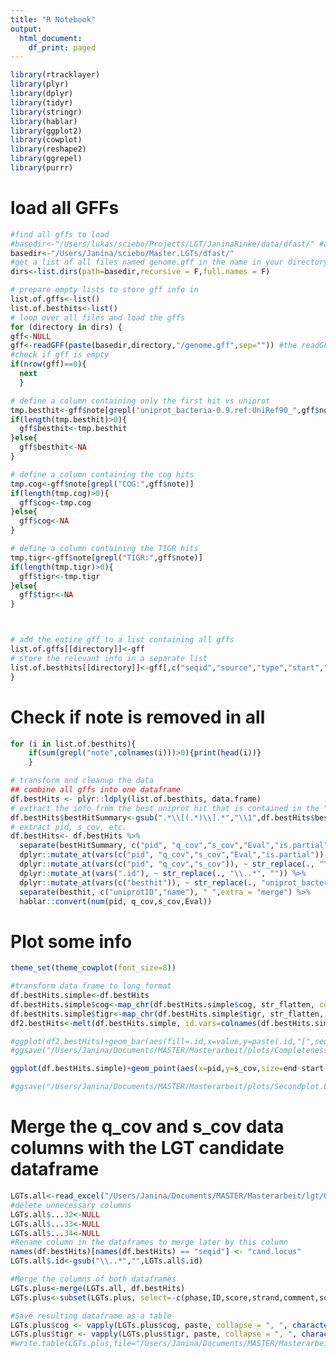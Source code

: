 ```yaml
---
title: "R Notebook"
output:
  html_document:
    df_print: paged
---
```


```r
library(rtracklayer)
library(plyr)
library(dplyr)
library(tidyr)
library(stringr)
library(hablar)
library(ggplot2)
library(cowplot)
library(reshape2)
library(ggrepel)
library(purrr)
```

# load all GFFs

```r
#find all gffs to load
#basedir<-"/Users/lukas/sciebo/Projects/LGT/JaninaRinke/data/dfast/" #adjust folder to your settings
basedir<-"/Users/Janina/sciebo/Master.LGTs/dfast/"
#get a list of all files named genome.gff in the name in your directory
dirs<-list.dirs(path=basedir,recursive = F,full.names = F)
```

```r
# prepare empty lists to store gff info in
list.of.gffs<-list()
list.of.besthits<-list()
# loop over all files and load the gffs
for (directory in dirs) {
gff<-NULL
gff<-readGFF(paste(basedir,directory,"/genome.gff",sep="")) #the readGFF function does a very good job loading the complex data!
#check if gff is empty
if(nrow(gff)==0){
  next
  }

# define a column containing only the first hit vs uniprot
tmp.besthit<-gff$note[grepl("uniprot_bacteria-0.9.ref:UniRef90_",gff$note)]
if(length(tmp.besthit)>0){
  gff$besthit<-tmp.besthit
}else{
  gff$besthit<-NA
}

# define a column containing the cog hits
tmp.cog<-gff$note[grepl("COG:",gff$note)]
if(length(tmp.cog)>0){
  gff$cog<-tmp.cog
}else{
  gff$cog<-NA
}

# define a column containing the TIGR hits
tmp.tigr<-gff$note[grepl("TIGR:",gff$note)]
if(length(tmp.tigr)>0){
  gff$tigr<-tmp.tigr
}else{
  gff$tigr<-NA
}



# add the entire gff to a list containing all gffs
list.of.gffs[[directory]]<-gff
# store the relevant info in a separate list
list.of.besthits[[directory]]<-gff[,c("seqid","source","type","start","end","score","strand","phase","ID","product","besthit","cog","tigr")]
}
```
# Check if note is removed in all
```r
for (i in list.of.besthits){
    if(sum(grepl("note",colnames(i)))>0){print(head(i))}
    }
```

```r
# transform and cleanup the data
## combine all gffs into one dataframe
df.bestHits <- plyr::ldply(list.of.besthits, data.frame)
# extract the info from the best uniprot hit that is contained in the "[...]" section
df.bestHits$bestHitSummary<-gsub(".*\\[(.*)\\].*","\\1",df.bestHits$besthit)
# extract pid, s_cov, etc.
df.bestHits<- df.bestHits %>%
  separate(bestHitSummary, c("pid", "q_cov","s_cov","Eval","is.partial"), ", ") %>%
  dplyr::mutate_at(vars(c("pid", "q_cov","s_cov","Eval","is.partial")), ~ str_replace(., ".*\\:", "")) %>%
  dplyr::mutate_at(vars(c("pid", "q_cov","s_cov")), ~ str_replace(., "\\%", "")) %>%
  dplyr::mutate_at(vars(".id"), ~ str_replace(., "\\..*", "")) %>%
  dplyr::mutate_at(vars(c("besthit")), ~ str_replace(., "uniprot_bacteria-0.9.ref:UniRef90_(.*) \\[.*", "\\1")) %>%
  separate(besthit, c("uniprotID","name"), " ",extra = "merge") %>%
  hablar::convert(num(pid, q_cov,s_cov,Eval))
```

# Plot some info

```r
theme_set(theme_cowplot(font_size=8))
```

```r
#transform data frame to long format
df.bestHits.simple<-df.bestHits
df.bestHits.simple$cog<-map_chr(df.bestHits.simple$cog, str_flatten, collapse = ";;")
df.bestHits.simple$tigr<-map_chr(df.bestHits.simple$tigr, str_flatten, collapse = ";;")
df2.bestHits<-melt(df.bestHits.simple, id.vars=colnames(df.bestHits.simple)[c(1:15,19,20)])
```

```r
#ggplot(df2.bestHits)+geom_bar(aes(fill=.id,x=value,y=paste(.id,"[",seqid,"]",sep=""),group=ID),stat="identity",position="dodge")+theme(legend.position = "right")+facet_wrap(~variable)+xlab("%")
#ggsave("/Users/Janina/Documents/MASTER/Masterarbeit/plots/Completeness.LGT.candidates.pdf",width=15,height=30) 
```

```r
ggplot(df.bestHits.simple)+geom_point(aes(x=pid,y=s_cov,size=end-start,fill=gsub("TIGR:(.*?); (.*?): .*","\\2",tigr)),pch=21)+geom_text_repel(aes(x=pid,y=s_cov,label=.id))

#ggsave("/Users/Janina/Documents/MASTER/Masterarbeit/plots/Secondplot.LGT.candidates.pdf") 
```

#  Merge the q_cov and s_cov data columns with the LGT candidate dataframe

```r
LGTs.all<-read_excel("/Users/Janina/Documents/MASTER/Masterarbeit/lgt/0_data/GAGA.LGT.162.resulting.good.single.candidates.filtered.xlsx")
#delete unnecessary columns
LGTs.all$...32<-NULL
LGTs.all$...33<-NULL
LGTs.all$...34<-NULL
#Rename column in the dataframes to merge later by this column
names(df.bestHits)[names(df.bestHits) == "seqid"] <- "cand.locus"
LGTs.all$.id<-gsub("\\..*","",LGTs.all$.id)

#Merge the columns of both dataframes
LGTs.plus<-merge(LGTs.all, df.bestHits)
LGTs.plus<-subset(LGTs.plus, select=-c(phase,ID,score,strand,comment,source,predicted_protein_detailed, prokaryote_origin_detailed))

#Save resulting dataframe as a table
LGTs.plus$cog <- vapply(LGTs.plus$cog, paste, collapse = ", ", character(1L))
LGTs.plus$tigr <- vapply(LGTs.plus$tigr, paste, collapse = ", ", character(1L))
#write.table(LGTs.plus,file="/Users/Janina/Documents/MASTER/Masterarbeit/lgt/0_data/LGTs.all.candidates.completeness.tsv", quote=FALSE, sep='\t',row.names=FALSE)
```
